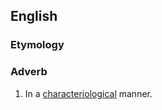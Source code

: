 ==English==

===Etymology===
{{suffix|en|characteriological|ly}}

===Adverb===
{{en-adv}}

# In a [[characteriological]] manner.